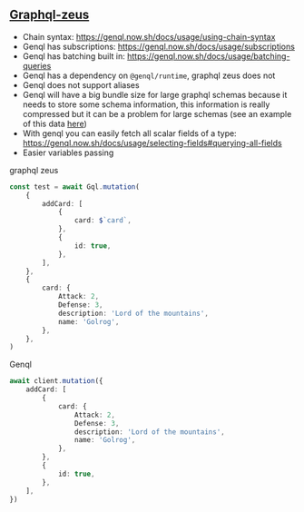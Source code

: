 ## [Graphql-zeus](https://github.com/graphql-editor/graphql-zeus)

-   Chain syntax: https://genql.now.sh/docs/usage/using-chain-syntax
-   Genql has subscriptions: https://genql.now.sh/docs/usage/subscriptions
-   Genql has batching built in: https://genql.now.sh/docs/usage/batching-queries
-   Genql has a dependency on `@genql/runtime`, graphql zeus does not
-   Genql does not support aliases
-   Genql will have a big bundle size for large graphql schemas because it needs to store some schema information, this information is really compressed but it can be a problem for large schemas (see an example of this data [here](https://github.com/remorses/genql/blob/v2.4.0/example-usage/generated/types.esm.js))
-   With genql you can easily fetch all scalar fields of a type: https://genql.now.sh/docs/usage/selecting-fields#querying-all-fields
-   Easier variables passing

graphql zeus

```ts
const test = await Gql.mutation(
    {
        addCard: [
            {
                card: $`card`,
            },
            {
                id: true,
            },
        ],
    },
    {
        card: {
            Attack: 2,
            Defense: 3,
            description: 'Lord of the mountains',
            name: 'Golrog',
        },
    },
)
```

Genql

```ts
await client.mutation({
    addCard: [
        {
            card: {
                Attack: 2,
                Defense: 3,
                description: 'Lord of the mountains',
                name: 'Golrog',
            },
        },
        {
            id: true,
        },
    ],
})
```
